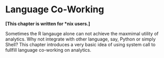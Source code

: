 # Language Co-Working {#cowork}

**[This chapter is written for *nix users.]**

Sometimes the R langauge alone can not achieve the maxmimal utility of analytics. Why not integrate with other language, say, Python or simply Shell? This chapter introduces a very basic idea of using system call to fullfill language co-working on analytics.
